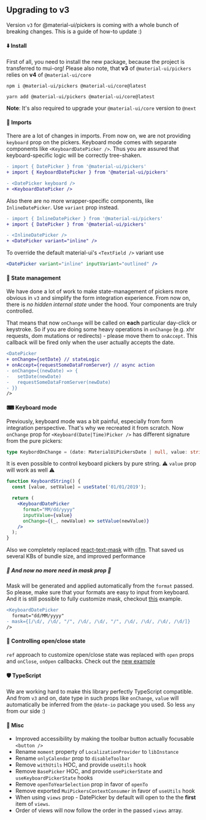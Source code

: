 

<PageMeta title="Updating to v3" />

## Upgrading to v3

Version `v3` for @material-ui/pickers is coming with a whole bunch of breaking changes. This is a guide of how-to update :)



#### ⬇️ Install

First of all, you need to install the new package, because the project is transferred to mui-org!
Please also note, that **v3** of `@material-ui/pickers` relies on **v4** of `@material-ui/core`

```
npm i @material-ui/pickers @material-ui/core@latest

yarn add @material-ui/pickers @material-ui/core@latest
```

**Note**: It's also required to upgrade your `@material-ui/core` version to `@next`

#### 🌚 Imports

There are a lot of changes in imports. From now on, we are not providing `keyboard` prop on the pickers.
Keyboard mode comes with separate components like `<KeyboardDatePicker />`.
Thus you are assured that keyboard-specific logic will be correctly tree-shaken.

```diff
- import { DatePicker } from '@material-ui/pickers'
+ import { KeyboardDatePicker } from '@material-ui/pickers'

- <DatePicker keyboard />
+ <KeyboardDatePicker />
```

Also there are no more wrapper-specific components, like `InlineDatePicker`. Use `variant` prop instead.

```diff
- import { InlineDatePicker } from '@material-ui/pickers'
+ import { DatePicker } from '@material-ui/pickers'

- <InlineDatePicker />
+ <DatePicker variant="inline" />
```

To override the default material-ui's `<TextField />` variant use

```jsx
<DatePicker variant="inline" inputVariant="outlined" />
```

#### 💪 State management

We have done a lot of work to make state-management of pickers more obvious in `v3` and simplify the form integration experience.
From now on, there is _no hidden internal state_ under the hood. Your components are truly controlled.

That means that now `onChange` will be called on **each** particular day-click or keystroke.
So if you are doing some heavy operations in `onChange` (e.g. xhr requests, dom mutations or redirects) -
please move them to `onAccept`. This callback will be fired only when the user actually accepts the date.

```diff
<DatePicker
+ onChange={setDate} // stateLogic
+ onAccept={requestSomeDataFromServer} // async action
- onChange={(newDate) => {
-   setDate(newDate)
-   requestSomeDataFromServer(newDate)
- }}
/>
```

#### ⌨ Keyboard mode

Previously, keyboard mode was a bit painful, especially from form integration perspective.
That's why we recreated it from scratch.
Now `onChange` prop for `<Keyboard(Date|Time)Picker />` has different signature from the pure pickers:

```ts
type KeybordOnChange = (date: MaterialUiPickersDate | null, value: string | undefined) => void;
```

It is even possible to control keyboard pickers by pure string. ⚠️ `value` prop will work as well ⚠️

```jsx
function KeyboardString() {
  const [value, setValue] = useState('01/01/2019');

  return (
    <KeyboardDatePicker
      format="MM/dd/yyyy"
      inputValue={value}
      onChange={(_, newValue) => setValue(newValue)}
    />
  );
}
```

Also we completely replaced [react-text-mask](https://www.npmjs.com/package/react-text-mask) with [rifm](https://github.com/istarkov/rifm).
That saved us several KBs of bundle size, and improved performance

##### 🎉 And now no more need in mask prop 🎉

Mask will be generated and applied automatically from the `format` passed.
So please, make sure that your formats are easy to input from keyboard.
And it is still possible to fully customize mask, checkout [this](/api/timepicker#keyboard-input) example.

```diff
<KeyboardDatePicker
  format="dd/MM/yyyy"
- mask={[/\d/, /\d/, "/", /\d/, /\d/, "/", /\d/, /\d/, /\d/, /\d/]}
/>
```

#### 🚪 Controlling open/close state

`ref` approach to customize open/close state was replaced with `open` props and `onClose`, `onOpen` callbacks.
Check out the [new example](/guides/controlling-programmatically)

#### 🛡 TypeScript

We are working hard to make this library perfectly TypeScript compatible.
And from `v3` and on, date type in such props like `onChange`, `value` will automatically be inferred from the `@date-io` package you used.
So less `any` from our side :)

#### 🙈 Misc

- Improved accessibility by making the toolbar button actually focusable `<button />`
- Rename `moment` property of `LocalizationProvider` to `libInstance`
- Rename `onlyCalendar` prop to `disableToolbar`
- Remove `withUtils` HOC, and provide `useUtils` hook
- Remove `BasePicker` HOC, and provide `usePickerState` and `useKeyboardPickerState` hooks
- Remove `openToYearSelection` prop in favor of `openTo`
- Remove exported `MuiPickersContextConsumer` in favor of `useUtils` hook
- When using `views` prop - DatePicker by default will open to the the **first** item of `views`.
- Order of views will now follow the order in the passed `views` array.

